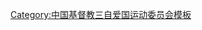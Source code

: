 {{Navbox
| name   = 中国基督教三自爱国运动委员会第二届委员会
| title  = [[中国基督教三自爱国运动委员会]]第二届委员会
| above  = 1961年1月－1966年
| bodyclass = hlist
| group1 = 主席
| list1  = [[吴耀宗]]
| group2 = 副主席
| list2  = 
* [[陈见真]]
* [[吴贻芳]]
* [[丁光训]]
* [[邓裕志]]
* [[丁玉璋]]
* [[谢永钦]]
* [[賈玉銘|{{Box|賈玉銘}}]]
| group3 = 常务委员<ref group="注">注1：名单暂不全</ref>
| list3  = 
* [[左弗如]]
* [[刘良模]]
* [[孙耀宗]]
* [[李儲文]]
* [[陈建勋]]
* [[吴高梓]]
* [[涂羽卿]]
* [[崔宪详|崔宪祥]]
* [[赵复三]]
* [[赵紫宸]]
* [[熊真沛]]
| group4 = 
| list4  = 
| group5 = 
| list5  = 
| group6 = 
| list6  = 
| below  = 标注：{{Box|任内逝世}}<br /><references group="注"/>
}}<noinclude>
{{collapsible option}}
[[Category:中国基督教三自爱国运动委员会模板]]
</noinclude>